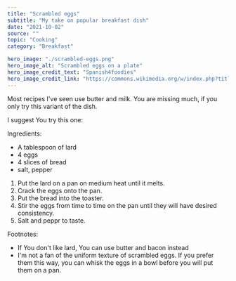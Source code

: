 ---
title: "Scrambled eggs"
subtitle: "My take on popular breakfast dish" 
date: "2021-10-02"
source: ""
topic: "Cooking"
category: "Breakfast"

hero_image: "./scrambled-eggs.png"
hero_image_alt: "Scrambled eggs on a plate"
hero_image_credit_text: "Spanish4foodies"
hero_image_credit_link: "https://commons.wikimedia.org/w/index.php?title=User:Spanish4foodies&action=edit&redlink=1"
---

Most recipes I've seen use butter and milk. You are 
missing much, if you only try this variant of the dish.

I suggest You try this one:

Ingredients:

- A tablespoon of lard
- 4 eggs
- 4 slices of bread 
- salt, pepper

1. Put the lard on a pan on medium heat until it melts.
2. Crack the eggs onto the pan.
3. Put the bread into the toaster.
4. Stir the eggs from time to time on the pan until they will
have desired consistency.
5. Salt and peppr to taste.

Footnotes:

- If You don't like lard, You can use butter and bacon instead
- I'm not a fan of the uniform texture of scrambled eggs. If you 
prefer them this way, you can whisk the eggs in a bowl before
you will put them on a pan.
